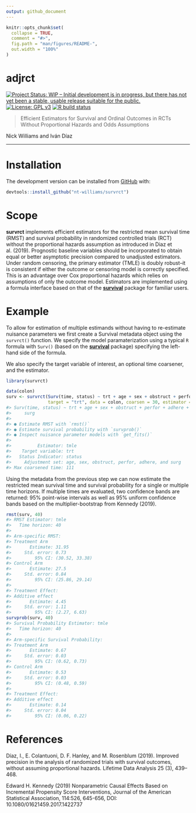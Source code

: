 ```yaml
---
output: github_document
---
```


<!-- README.md is generated from README.Rmd. Please edit that file -->

```r
knitr::opts_chunk$set(
  collapse = TRUE,
  comment = "#>",
  fig.path = "man/figures/README-",
  out.width = "100%"
)
```

# adjrct

<!-- badges: start -->
[![Project Status: WIP – Initial development is in progress, but there has not yet been a stable, usable release suitable for the public.](https://www.repostatus.org/badges/latest/wip.svg)](https://www.repostatus.org/#wip)
[![License: GPL v3](https://img.shields.io/badge/License-GPLv3-blue.svg)](https://www.gnu.org/licenses/gpl-3.0)
[![R build status](https://github.com/nt-williams/rctSurv/workflows/R-CMD-check/badge.svg)](https://github.com/nt-williams/rctSurv/actions)
<!-- badges: end -->

> Efficient Estimators for Survival and Ordinal Outcomes in RCTs Without Proportional Hazards and Odds Assumptions

Nick Williams and Iván Díaz

---

# Installation

The development version can be installed from [GitHub](https://github.com) with:

```r
devtools::install_github("nt-williams/survrct")
```

# Scope

**survrct** implements efficient estimators for the restricted mean survival time (RMST) and survival probability in randomized controlled trials (RCT) without the proportional hazards assumption as introduced in Diaz et al. (2019). Prognostic baseline variables should be incorporated to obtain equal or better asymptotic precision compared to unadjusted estimators. Under random censoring, the primary estimator (TMLE) is doubly robust--it is consistent if either the outcome or censoring model is correctly specified. This is an advantage over Cox proportional hazards which relies on assumptions of only the outcome model. Estimators are implemented using a formula interface based on that of the [**survival**](https://CRAN.R-project.org/package=survival) package for familiar users.

# Example

To allow for estimation of multiple estimands without having to re-estimate nuisance parameters we first create a Survival metadata object using the `survrct()` function. We specify the model paramaterization using a typical `R` formula with `Surv()` (based on the [**survival**](https://CRAN.R-project.org/package=survival) package) specifying the left-hand side of the formula. 

We also specify the target variable of interest, an optional time coarsener, and the estimator.

```r
library(survrct)

data(colon)
surv <- survrct(Surv(time, status) ~ trt + age + sex + obstruct + perfor + adhere + surg,
                target = "trt", data = colon, coarsen = 30, estimator = "tmle")
#> Surv(time, status) ~ trt + age + sex + obstruct + perfor + adhere + 
#>     surg
#> 
#> ● Estimate RMST with `rmst()`
#> ● Estimate survival probability with `survprob()`
#> ● Inspect nuisance parameter models with `get_fits()`
#> 
#>          Estimator: tmle
#>    Target variable: trt
#>   Status Indicator: status
#>     Adjustment set: age, sex, obstruct, perfor, adhere, and surg
#> Max coarsened time: 111
```

Using the metadata from the previous step we can now estimate the restricted mean survival time and survival probability for a single or multiple time horizons. If multiple times are evaluated, two confidence bands are returned: 95% point-wise intervals as well as 95% uniform confidence bands based on the multiplier-bootstrap from Kennedy (2019).

```r
rmst(surv, 40)
#> RMST Estimator: tmle
#>   Time horizon: 40
#> 
#> Arm-specific RMST:
#> Treatment Arm
#>       Estimate: 31.95
#>     Std. error: 0.73
#>         95% CI: (30.52, 33.38)
#> Control Arm
#>       Estimate: 27.5
#>     Std. error: 0.84
#>         95% CI: (25.86, 29.14)
#> 
#> Treatment Effect:
#> Additive effect
#>       Estimate: 4.45
#>     Std. error: 1.11
#>         95% CI: (2.27, 6.63)
survprob(surv, 40)
#> Survival Probability Estimator: tmle
#>   Time horizon: 40
#> 
#> Arm-specific Survival Probability:
#> Treatment Arm
#>       Estimate: 0.67
#>     Std. error: 0.03
#>         95% CI: (0.62, 0.73)
#> Control Arm
#>       Estimate: 0.53
#>     Std. error: 0.03
#>         95% CI: (0.48, 0.59)
#> 
#> Treatment Effect:
#> Additive effect
#>       Estimate: 0.14
#>     Std. error: 0.04
#>         95% CI: (0.06, 0.22)
```

# References

Díaz, I., E. Colantuoni, D. F. Hanley, and M. Rosenblum (2019). Improved precision in
the analysis of randomized trials with survival outcomes, without assuming proportional
hazards. Lifetime Data Analysis 25 (3), 439–468.

Edward H. Kennedy (2019) Nonparametric Causal Effects Based on Incremental Propensity Score Interventions, Journal of the American Statistical Association, 114:526, 645-656, DOI: 10.1080/01621459.2017.1422737
